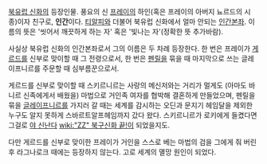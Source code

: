 [[북유럽 신화]]의 등장인물. 풍요의 신 [[프레이]]의 하인(혹은 프레이의 아버지 뇨르드의 시종)이자 친구로, '''인간'''이다. [[티알피]]와 더불어 북유럽 신화에서 얼마 안되는 [[인간본좌]]. 이름의 뜻은 '씻어서 깨끗하게 하는 자' 혹은 '빛나는 자'(정확한 뜻 추가바람).

사실상 북유럽 신화의 인간본좌로서 그의 이름은 두 차례 등장한다. 한 번은 프레이가 [[게르드]]를 신부로 맞이할 때 그 전령으로서, 한 번은 [[펜릴]]을 묶을 때 마지막으로 쓰는 글레이프니르를 주문할 때 심부름꾼으로서.

게르드를 신부로 맞이할 때 스키르니르는 사랑의 메신저와는 거리가 멀게도 (아마도 바니르 신족에게서 배웠을) 마법으로 거인족 여자를 협박해 결혼하게 만들었으며, 펜릴을 묶을 [[글레이프니르]]를 가지러 갈 때는 세계를 감시하는 오딘과 문지기 헤임달을 제외한 누구도 알지 못하게 스바르트알프헤임까지 갔다 왔다. 스키르니르가 로키에게 들켰다면 그걸로 [[야 신난다]] [[wiki:"ZZ" 북구신화 끝!]]이 되었을지도.

다만 게르드를 신부로 맞이한 프레이가 거인을 스스로 베는 마법의 검을 그에게 줘 버린 후 라그나로크 때에는 등장하지 않는다. 고로 세계의 멸망 원인이 되었다.

